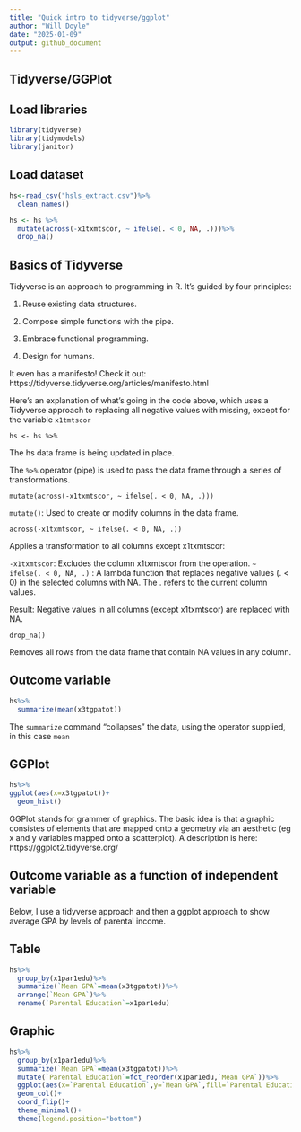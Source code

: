 ```yaml
---
title: "Quick intro to tidyverse/ggplot"
author: "Will Doyle"
date: "2025-01-09"
output: github_document
---
```


## Tidyverse/GGPlot


## Load libraries

```r
library(tidyverse)
library(tidymodels)
library(janitor)
```


## Load dataset
```r
hs<-read_csv("hsls_extract.csv")%>%
  clean_names()
```

```r
hs <- hs %>%
  mutate(across(-x1txmtscor, ~ ifelse(. < 0, NA, .)))%>%
  drop_na()
```

## Basics of Tidyverse

Tidyverse is an approach to programming in R. It's guided by four principles:

1. Reuse existing data structures.

2. Compose simple functions with the pipe.

3. Embrace functional programming.

4. Design for humans.

It even has a manifesto! Check it out: https://tidyverse.tidyverse.org/articles/manifesto.html

Here's an explanation of what's going in the code above, which uses a Tidyverse approach to replacing all negative values with missing, except for the variable `x1tmtscor`

`hs <- hs %>%`

The hs data frame is being updated in place.

The `%>%` operator (pipe) is used to pass the data frame through a series of transformations.

`mutate(across(-x1txmtscor, ~ ifelse(. < 0, NA, .)))`

`mutate()`: Used to create or modify columns in the data frame.

`across(-x1txmtscor, ~ ifelse(. < 0, NA, .))`

Applies a transformation to all columns except x1txmtscor:

`-x1txmtscor`: Excludes the column x1txmtscor from the operation.
`~ ifelse(. < 0, NA, .)` : A lambda function that replaces negative values (. < 0) in the selected columns with NA. The . refers to the current column values.

Result: Negative values in all columns (except x1txmtscor) are replaced with NA.

`drop_na()`

Removes all rows from the data frame that contain NA values in any column.

## Outcome variable

```r
hs%>%
  summarize(mean(x3tgpatot))
```

The `summarize` command "collapses" the data, using the operator supplied, in this case `mean`

## GGPlot

```r
hs%>%
ggplot(aes(x=x3tgpatot))+
  geom_hist()
```

GGPlot stands for grammer of graphics. The basic idea is that a graphic consistes of elements that are mapped onto a geometry via an aesthetic (eg x and y variables mapped onto a scatterplot). A description is here: https://ggplot2.tidyverse.org/


## Outcome variable as a function of independent variable

Below, I use a tidyverse approach and then a ggplot approach to show average GPA by levels of parental income. 


## Table
```r
hs%>%
  group_by(x1par1edu)%>%
  summarize(`Mean GPA`=mean(x3tgpatot))%>%
  arrange(`Mean GPA`)%>%
  rename(`Parental Education`=x1par1edu)
```


## Graphic
```r
hs%>%
  group_by(x1par1edu)%>%
  summarize(`Mean GPA`=mean(x3tgpatot))%>%
  mutate(`Parental Education`=fct_reorder(x1par1edu,`Mean GPA`))%>%
  ggplot(aes(x=`Parental Education`,y=`Mean GPA`,fill=`Parental Education`))+
  geom_col()+
  coord_flip()+
  theme_minimal()+
  theme(legend.position="bottom")
```


